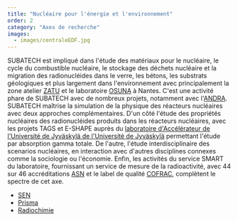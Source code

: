```yaml
---
title: "Nucléaire pour l'énergie et l'environnement"
order: 2
category: "Axes de recherche"
images:
  - images/centraleEDF.jpg
---
```


<TopLeft fluid={props.images.image1.fluid} />

SUBATECH est impliqué dans l'étude des matériaux pour le nucléaire, le cycle du combustible nucléaire, le stockage des déchets nucléaire et la migration des radionucléides dans le verre, les bétons, les substrats géologiques et plus largement dans l'environnement avec principalement la zone atelier [ZATU](https://zatu.org/) et le laboratoire [OSUNA](https://osuna.univ-nantes.fr/) à Nantes. C'est une activité phare de SUBATECH avec de nombreux projets, notamment avec l'[ANDRA](https://www.andra.fr/). SUBATECH maîtrise la simulation de la physique des réacteurs nucléaires avec deux approches complémentaires. D'un côté l'étude des propriétés nucléaires des radionucléides produits dans les réacteurs nucléaires, avec les projets TAGS et E-SHAPE auprès du [laboratoire d'Accélérateur de l'Université de Jyväskylä de l'Université de Jyväskylä](https://www.jyu.fi/science/en/physics/research/infrastructures/accelerator-laboratory) permettant l'étude par absorption gamma totale. De l'autre, l'étude interdisciplinaire des scenarios nucléaires, en interaction avec d'autres disciplines connexes comme la sociologie ou l'économie.  Enfin, les activités du service SMART du laboratoire, fournissant un service de mesure de la radioactivité, avec 44 sur 46 accréditations [ASN](https://www.asn.fr/) et le label de qualité [COFRAC](https://www.cofrac.fr/), complètent le spectre de cet axe.

- [SEN](/fr/recherche/sen/erdre-presentation) 
- [Prisma](/fr/recherche/prisma/presentation) 
- [Radiochimie](/fr/echerche/radiochimie/radiochimie-presentation)
